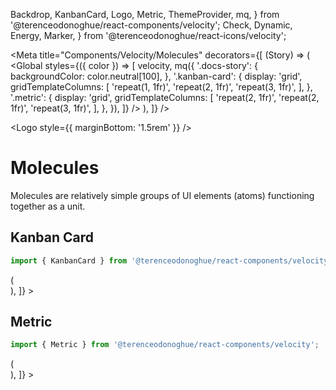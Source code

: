 
  Backdrop,
  KanbanCard,
  Logo,
  Metric,
  ThemeProvider,
  mq,
} from '@terenceodonoghue/react-components/velocity';
  Check,
  Dynamic,
  Energy,
  Marker,
} from '@terenceodonoghue/react-icons/velocity';

<Meta
  title="Components/Velocity/Molecules"
  decorators={[
    (Story) => (
      <ThemeProvider>
        <Global
          styles={({ color }) => [
            velocity,
            mq({
              '.docs-story': {
                backgroundColor: color.neutral[100],
              },
              '.kanban-card': {
                display: 'grid',
                gridTemplateColumns: [
                  'repeat(1, 1fr)',
                  'repeat(2, 1fr)',
                  'repeat(3, 1fr)',
                ],
              },
              '.metric': {
                display: 'grid',
                gridTemplateColumns: [
                  'repeat(2, 1fr)',
                  'repeat(2, 1fr)',
                  'repeat(3, 1fr)',
                ],
              },
            }),
          ]}
        />
        <Story />
      </ThemeProvider>
    ),
  ]}
/>

<Logo style={{ marginBottom: '1.5rem' }} />

# Molecules

Molecules are relatively simple groups of UI elements (atoms) functioning together as a unit.

## Kanban Card

```javascript
import { KanbanCard } from '@terenceodonoghue/react-components/velocity';
```

<Canvas>
  <Story
    name="KanbanCard"
    decorators={[
      (Story) => (
        <div className="kanban-card">
          <Story />
        </div>
      ),
    ]}
  >
    <KanbanCard
      color="#2E5BFF"
      name="Spire"
      description="Tire replacement"
      cost="$233"
      date="June 12"
    />
    <KanbanCard
      color="#8C54FF"
      name="Expedition"
      description="Tire replacement"
      cost="$766"
      date="June 3"
    />
    <KanbanCard
      color="#00C1D4"
      name="Scorpion"
      description="Monthly service"
      cost="$430"
      date="June 4"
    />
    <KanbanCard
      color="#F7C137"
      name="Empire"
      description="Engine check-up"
      cost="$542"
      date="June 24"
    />
  </Story>
</Canvas>

## Metric

```javascript
import { Metric } from '@terenceodonoghue/react-components/velocity';
```

<Canvas>
  <Story
    name="Metric"
    decorators={[
      (Story) => (
        <div className="metric">
          <Story />
        </div>
      ),
    ]}
  >
    <Metric
      icon={Check}
      color="#33AC2E"
      label="Vehicles on track"
      value="1,428"
    />
    <Metric
      icon={Marker}
      color="#00C1D4"
      label="Distance driven"
      value="158.3 mi"
    />
    <Metric
      icon={Energy}
      color="#8C54FF"
      iconColor="#8C54FF"
      label="Energy consumed"
      value="87.4 kWh"
    />
    <Metric
      icon={Dynamic}
      color="#F7C137"
      label="Total drive time"
      value="24.2 h"
    />
  </Story>
</Canvas>
